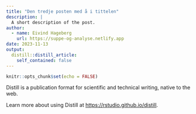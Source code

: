 ```yaml
---
title: "Den tredje posten med å i tittelen"
description: |
  A short description of the post.
author:
  - name: Eivind Hageberg
    url: https://suppe-og-analyse.netlify.app
date: 2023-11-13
output:
  distill::distill_article:
    self_contained: false
---
```



```r
knitr::opts_chunk$set(echo = FALSE)
```

Distill is a publication format for scientific and technical writing, native to the web.

Learn more about using Distill at <https://rstudio.github.io/distill>.


